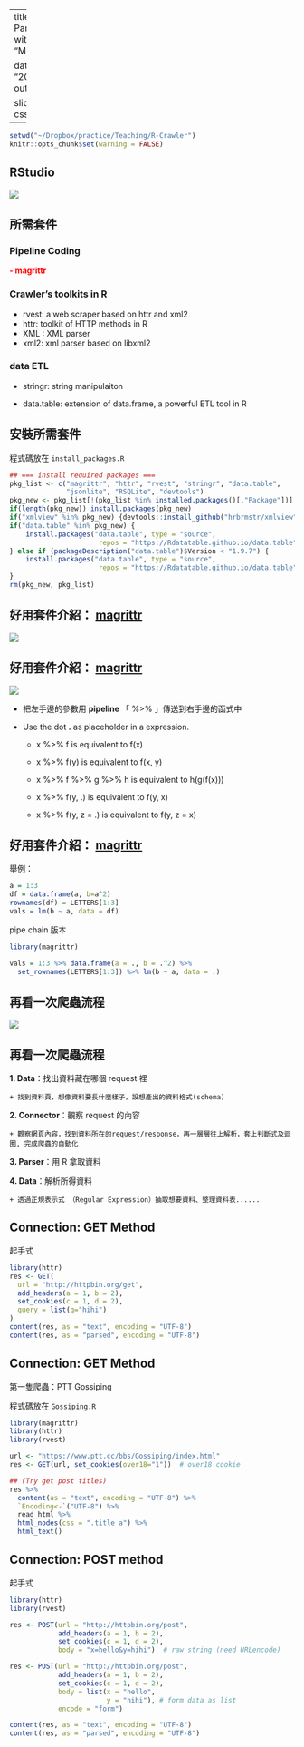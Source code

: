 
---
title: "R Crawler Part2: Let’s Rock with R!"
author: "Miao Chien"

date: "2016/10/12"
output:
 
  slidy_presentation:
    css: custom.css
---

```r
setwd("~/Dropbox/practice/Teaching/R-Crawler")
knitr::opts_chunk$set(warning = FALSE)
```


## RStudio
<div class="midcenter">
![](img/RStudio.png)
</div>

## 所需套件

### Pipeline Coding

<span style="font-weight:bold; color:red;">- magrittr </span>

### Crawler’s toolkits in R

 - rvest: a web scraper based on httr and xml2
 - httr: toolkit of HTTP methods in R
 - XML : XML parser
 - xml2: xml parser based on libxml2

### data ETL

 - stringr: string manipulaiton

 - data.table: extension of data.frame, a powerful ETL tool in R

## 安裝所需套件

程式碼放在 `install_packages.R`

```r
## === install required packages ===
pkg_list <- c("magrittr", "httr", "rvest", "stringr", "data.table",
              "jsonlite", "RSQLite", "devtools")
pkg_new <- pkg_list[!(pkg_list %in% installed.packages()[,"Package"])]
if(length(pkg_new)) install.packages(pkg_new)
if("xmlview" %in% pkg_new) {devtools::install_github("hrbrmstr/xmlview")}
if("data.table" %in% pkg_new) {
    install.packages("data.table", type = "source",
                      repos = "https://Rdatatable.github.io/data.table")
} else if (packageDescription("data.table")$Version < "1.9.7") {
    install.packages("data.table", type = "source",
                      repos = "https://Rdatatable.github.io/data.table")
}
rm(pkg_new, pkg_list)
```


## 好用套件介紹： [magrittr](https://cran.r-project.org/web/packages/magrittr/magrittr.pdf)

![](img/magrittr.png)


## 好用套件介紹： [magrittr](https://cran.r-project.org/web/packages/magrittr/magrittr.pdf)

![](img/magrittr2.png)

- 把左手邊的參數用 **pipeline** 「 %>% 」傳送到右手邊的函式中

- Use the dot  **.**   as placeholder in a expression.

    + x %>% f is equivalent to f(x)

    + x %>% f(y) is equivalent to f(x, y)

    + x %>% f %>% g %>% h is equivalent to h(g(f(x)))

    + x %>% f(y, .) is equivalent to f(y, x)

    + x %>% f(y, z = .) is equivalent to f(y, z = x)

## 好用套件介紹： [magrittr](https://cran.r-project.org/web/packages/magrittr/magrittr.pdf)

舉例：

```r
a = 1:3
df = data.frame(a, b=a^2)
rownames(df) = LETTERS[1:3]
vals = lm(b ~ a, data = df)

```

pipe chain 版本

```r
library(magrittr)

vals = 1:3 %>% data.frame(a = ., b = .^2) %>%
  set_rownames(LETTERS[1:3]) %>% lm(b ~ a, data = .)

```

<!-- ## 好用套件介紹： [data.table](https://cran.r-project.org/web/packages/data.table/data.table.pdf) -->

<!-- ![](img/datatable.png) -->

<!-- - 取代內建 data.frame 的好工具 -->

<!-- - 運算效率高、節省記憶體 -->

<!-- - 資料選取方便 -->

<!-- ## 好用套件介紹： [data.table](https://cran.r-project.org/web/packages/data.table/data.table.pdf) -->

<!-- ```{r, warning=FALSE} -->
<!-- library(data.table) -->

<!-- DT = data.table(mtcars) -->
<!-- DT %<>% data.table(name = rownames(mtcars), .)  -->

<!-- ``` -->

<!-- ## 好用套件介紹： [data.table](https://cran.r-project.org/web/packages/data.table/data.table.pdf) -->

<!-- ```{r} -->
<!-- DT[cyl == 8] -->
<!-- ``` -->

<!-- ## 好用套件介紹： [data.table](https://cran.r-project.org/web/packages/data.table/data.table.pdf) -->

<!-- ```{r} -->
<!-- rr= DT[,.(Issue, Project, Date)] %>% .[,Date := factor(Date, levels=seq.date)] -->

<!-- r =  -->
<!--   rr[,.(Date=levels(Date), Count=c(table(Date))), by=.(Issue, Project)] %>% -->
<!--   .[,.(Issue, Project, Date = Date %>% as.Date, Count)] %>% -->
<!--   .[order(match(Issue, issue_table$Issue))] -->
<!-- DT %>% .[,.(gear=gl(gear))] %>% .[,.(V1 = .N, by=gear)] -->
<!-- ``` -->

## 再看一次爬蟲流程

![](img/User-Server.png)

## 再看一次爬蟲流程

**1. Data**：找出資料藏在哪個 request 裡

    + 找到資料頁，想像資料要長什麼樣子，設想產出的資料格式(schema)

**2. Connector**：觀察 request 的內容

    + 觀察網頁內容，找到資料所在的request/response，再一層層往上解析，套上判斷式及迴圈, 完成爬蟲的自動化

**3. Parser**：用 R 拿取資料

**4. Data**：解析所得資料

    + 透過正規表示式 （Regular Expression）抽取想要資料、整理資料表......

## Connection: GET Method

起手式
```r
library(httr)
res <- GET(
  url = "http://httpbin.org/get",
  add_headers(a = 1, b = 2),
  set_cookies(c = 1, d = 2),
  query = list(q="hihi")
)
content(res, as = "text", encoding = "UTF-8")
content(res, as = "parsed", encoding = "UTF-8")
```

## Connection: GET Method

第一隻爬蟲：PTT Gossiping

程式碼放在 `Gossiping.R`

```r
library(magrittr)
library(httr)
library(rvest)

url <- "https://www.ptt.cc/bbs/Gossiping/index.html"
res <- GET(url, set_cookies(over18="1"))  # over18 cookie

## (Try get post titles)
res %>%
  content(as = "text", encoding = "UTF-8") %>%
  `Encoding<-`("UTF-8") %>%
  read_html %>%
  html_nodes(css = ".title a") %>%
  html_text()
```

## Connection: POST method

起手式

```r
library(httr)
library(rvest)

res <- POST(url = "http://httpbin.org/post",
            add_headers(a = 1, b = 2),
            set_cookies(c = 1, d = 2),
            body = "x=hello&y=hihi")  # raw string (need URLencode)

res <- POST(url = "http://httpbin.org/post",
            add_headers(a = 1, b = 2),
            set_cookies(c = 1, d = 2),
            body = list(x = "hello",
                        y = "hihi"), # form data as list
            encode = "form")

content(res, as = "text", encoding = "UTF-8")
content(res, as = "parsed", encoding = "UTF-8")
```


